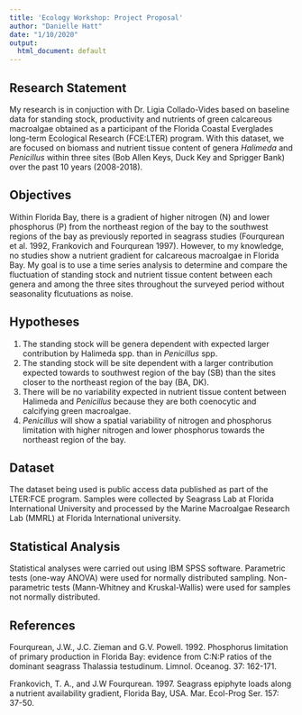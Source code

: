 ```yaml
---
title: 'Ecology Workshop: Project Proposal'
author: "Danielle Hatt"
date: "1/10/2020"
output:
  html_document: default
---
```


## Research Statement
My research is in conjuction with Dr. Ligia Collado-Vides based on baseline data for standing stock, productivity and nutrients of green calcareous macroalgae obtained as a participant of the Florida Coastal Everglades long-term Ecological Research (FCE:LTER) program. With this dataset, we are focused on biomass and nutrient tissue content of genera *Halimeda* and *Penicillus* within three sites (Bob Allen Keys, Duck Key and Sprigger Bank) over the past 10 years (2008-2018).

## Objectives
Within Florida Bay, there is a gradient of higher nitrogen (N) and lower phosphorus (P) from the northeast region of the bay to the southwest regions of the bay as previously reported in seagrass studies (Fourqurean et al. 1992, Frankovich and Fourqurean 1997). However, to my knowledge, no studies show a nutrient gradient for calcareous macroalgae in Florida Bay. My goal is to use a time series analysis to determine and compare the fluctuation of standing stock and nutrient tissue content between each genera and among the three sites throughout the surveyed period without seasonality flcutuations as noise.

## Hypotheses
(1) The standing stock will be genera dependent with expected larger contribution by Halimeda spp. than in *Penicillus* spp. 
(2) The standing stock will be site dependent with a larger contribution expected towards to southwest region of the bay (SB) than the sites closer to the northeast region of the bay (BA, DK).
(3) There will be no variability expected in nutrient tissue content between Halimeda and *Penicillus* because they are both coenocytic and calcifying green macroalgae.
(4) *Penicillus* will show a spatial variability of nitrogen and phosphorus limitation with higher nitrogen and lower phosphorus towards the northeast region of the bay. 

## Dataset
The dataset being used is public access data published as part of the LTER:FCE program. Samples were collected by Seagrass Lab at Florida International University and processed by the Marine Macroalgae Research Lab (MMRL) at Florida International university. 

## Statistical Analysis
Statistical analyses were carried out using IBM SPSS software. Parametric tests (one-way ANOVA) were used for normally distributed sampling. Non-parametric tests (Mann-Whitney and Kruskal-Wallis) were used for samples not normally distributed.

## References
Fourqurean, J.W., J.C. Zieman and G.V. Powell. 1992. Phosphorus limitation of primary production in Florida Bay: evidence from C:N:P ratios of the dominant seagrass Thalassia testudinum. Limnol. Oceanog. 37: 162-171.

Frankovich, T. A., and J.W Fourqurean. 1997. Seagrass epiphyte loads along a nutrient availability gradient, Florida Bay, USA. Mar. Ecol-Prog Ser. 157: 37-50.

